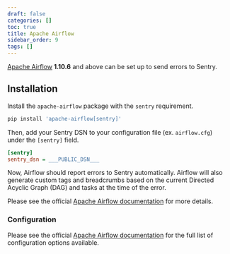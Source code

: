 ```yaml
---
draft: false
categories: []
toc: true
title: Apache Airflow
sidebar_order: 9
tags: []
---
```


[Apache Airflow](https://airflow.apache.org/) **1.10.6** and above can be set up to send errors to Sentry.

## Installation

Install the `apache-airflow` package with the `sentry` requirement.

```py
pip install 'apache-airflow[sentry]'
```

Then, add your Sentry DSN to your configuration file (ex. `airflow.cfg`) under the `[sentry]` field.

```ini
[sentry]
sentry_dsn = ___PUBLIC_DSN___
```

Now, Airflow should report errors to Sentry automatically. Airflow will also generate custom tags and breadcrumbs based on the current Directed Acyclic Graph (DAG) and tasks at the time of the error.

Please see the official [Apache Airflow documentation](https://airflow.apache.org/docs/stable/errors.html) for more details.

### Configuration

Please see the official [Apache Airflow documentation](https://airflow.apache.org/docs/stable/configurations-ref.html#sentry) for the full list of configuration options available.
